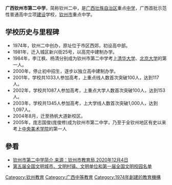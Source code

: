 {{unreferenced|time=2018-01-17T10:37:40+00:00}}
{{Infobox School
  | name        = 广西钦州市第二中学<br>{{lang|en|Guangxi Qinzhou NO.2 Middle School}}
  | other_name  = 
  | image       = 
  | motto       = 自强不息，成名成家。
  | established = 1974年
  | type        = 省级重点高中
  | religion    = 
  | affiliation =
  | district    = 
  | grades      = [[高中|高中]]
  | principal   = [[刘世伟|刘世伟]]
  | dean        = 
  | college     = 
  | house       = 
  | sc          =
  | cs          =
  | faculty     = 
  | staff       = 
  | students    = 
  | athletics   = 
  | conference  = 
  | colors      = 
  | mascot      = 
  | magazine    =
  | free_label  = 
  | free_text   = 
  | free_label2 = 
  | free_text2  = 
  | free_label3 = 
  | area =   216亩  144,347平方米
  | address     = {{CHN}}[[钦州市|钦州市]]扬帆大道
  | tel         = 
  | fax         = 
  | mail        = 
  | website     = http://www.gxqzez.com
}}

'''广西钦州市第二中学'''，简称钦州二中，是[[广西壮族自治区|广西壮族自治区]]重点[[中学|中学]]，广西首批示范性普通高中立项[[建设|建设]]学校，[[钦州市|钦州市]]重点中学。

==学校历史与里程碑==
*1974年，钦州二中创办，原址位于市区西郊，初设高中部。
*1981年，迁入城区新兴街25号，以高完中建制办学。
*1984年，李江枫、杨清分别成为钦州市第二中学考上[[清华大学|清华大学]]、[[北京大学|北京大学]]的第一人。
*2000年，停止初中招生，逐步以独立高中建制办学。
*2001年，学校共1033人参加高考，上重点线人数首次突破100人，达到117人。
*2002年，学校共1087人参加高考，上重点大学人数首次突破100人，达到153人。
*2003年，学校共1345人参加高考，上大学线人数首次突破1,000人，达到1,097人。
*2004年8月，迁至扬帆大道新校区。
*2005年，庞志国俊(庞俊修)成为钦州市第二中学，乃至于全钦州地区有史以来考上[[中央美术学院|中央美术学院]]的第一人


==參看==
* [http://www.qinzhou.gov.cn/zwgk_213/msxx/jyxx/xxgk/gzjy/201908/t20190824_2629512.html 钦州市第二中学简介,来源：钦州市教育局,2020年12月4日]
* [http://www.xinhuanet.com//politics/2017-11/17/c_1121973853.htm 第五届全国文明城市、文明村镇、文明单位和第一届全国文明校园名单]


{{GuangXi-stub}}
[[Category:钦州教育|Category:钦州教育]]
[[Category:广西中等教育|Category:广西中等教育]]
[[Category:1974年創建的教育機構|Category:1974年創建的教育機構]]
